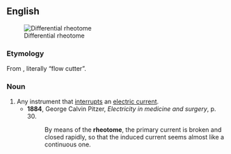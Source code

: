 ==English==
[[File:Bernstein rheotome.jpg|thumb|Differential rheotome]]

===Etymology===
From {{confix|rheo|t1=flow, current|tome|t2=cutter|lang=en}}, literally “flow cutter”.

===Noun===
{{en-noun}}

# Any instrument that [[interrupt]]s an [[electric current]].
#* '''1884''', George Calvin Pitzer, ''Electricity in medicine and surgery'', p. 30.
#*: By means of the '''rheotome''', the primary current is broken and closed rapidly, so that the induced current seems almost like a continuous one.